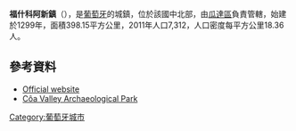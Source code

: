 {{Coord|40|5|N|7|8|W|display=title}}

'''福什科阿新鎮'''（{{lang-pt|Vila Nova de Foz Côa}}），是[[葡萄牙|葡萄牙]]的城鎮，位於該國中北部，由[[瓜達區|瓜達區]]負責管轄，始建於1299年，面積398.15平方公里，2011年人口7,312，人口密度每平方公里18.36人。

==參考資料==
*[http://www.cm-fozcoa.pt Official website] {{Wayback|url=http://www.cm-fozcoa.pt/ |date=20210315034429 }}
*[http://www.arte-coa.pt/ Côa Valley Archaeological Park] {{Wayback|url=http://www.arte-coa.pt/ |date=20160716160921 }}

{{Portugal-geo-stub}}
[[Category:葡萄牙城市|Category:葡萄牙城市]]